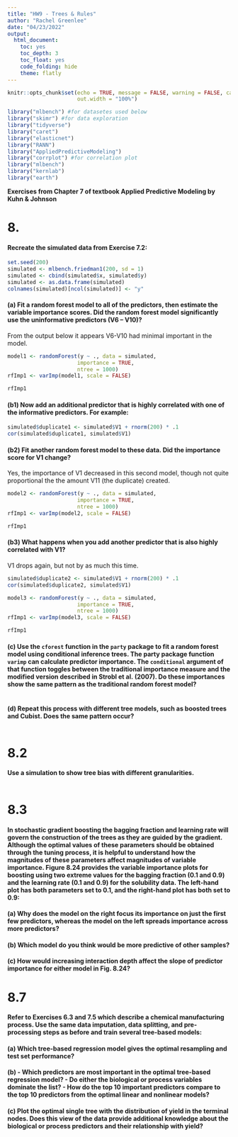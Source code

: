 ```yaml
---
title: "HW9 - Trees & Rules"
author: "Rachel Greenlee"
date: "04/23/2022"
output:
  html_document:
    toc: yes
    toc_depth: 3
    toc_float: yes
    code_folding: hide
    theme: flatly
---
```


```r
knitr::opts_chunk$set(echo = TRUE, message = FALSE, warning = FALSE, cache=FALSE,
                      out.width = "100%")

library("mlbench") #for datasetes used below
library("skimr") #for data exploration
library("tidyverse")
library("caret")
library("elasticnet")
library("RANN")
library("AppliedPredictiveModeling")
library("corrplot") #for correlation plot
library("mlbench")
library("kernlab")
library("earth")

```



**Exercises from Chapter 7 of textbook Applied Predictive Modeling by Kuhn & Johnson**


# 8.

#### Recreate the simulated data from Exercise 7.2:

```r
set.seed(200)
simulated <- mlbench.friedman1(200, sd = 1)
simulated <- cbind(simulated$x, simulated$y)
simulated <- as.data.frame(simulated)
colnames(simulated)[ncol(simulated)] <- "y"
```


#### (a) Fit a random forest model to all of the predictors, then estimate the variable importance scores. Did the random forest model significantly use the uninformative predictors (V6 – V10)?  

From the output below it appears V6-V10 had minimal important in the model.
```r

model1 <- randomForest(y ~ ., data = simulated,
                      importance = TRUE,
                      ntree = 1000)
rfImp1 <- varImp(model1, scale = FALSE)

rfImp1
```



#### (b1) Now add an additional predictor that is highly correlated with one of the informative predictors. For example:
```r
simulated$duplicate1 <- simulated$V1 + rnorm(200) * .1
cor(simulated$duplicate1, simulated$V1)
```

  
#### (b2) Fit another random forest model to these data. Did the importance score for V1 change?  

Yes, the importance of V1 decreased in this second model, though not quite proportional the the amount V11 (the duplicate) created.
```r
model2 <- randomForest(y ~ ., data = simulated,
                      importance = TRUE,
                      ntree = 1000)
rfImp1 <- varImp(model2, scale = FALSE)

rfImp1
```
#### (b3) What happens when you add another predictor that is also highly correlated with V1?  

V1 drops again, but not by as much this time.
```r
simulated$duplicate2 <- simulated$V1 + rnorm(200) * .1
cor(simulated$duplicate2, simulated$V1)

model3 <- randomForest(y ~ ., data = simulated,
                      importance = TRUE,
                      ntree = 1000)
rfImp1 <- varImp(model3, scale = FALSE)

rfImp1

```

#### (c) Use the `cforest` function in the `party` package to fit a random forest model using conditional inference trees. The party package function `varimp` can calculate predictor importance. The `conditional` argument of that function toggles between the traditional importance measure and the modified version described in Strobl et al. (2007). Do these importances show the same pattern as the traditional random forest model?

```r
```


#### (d) Repeat this process with different tree models, such as boosted trees and Cubist. Does the same pattern occur?

```r
```
# 8.2 

#### Use a simulation to show tree bias with different granularities.
```r
```
# 8.3

#### In stochastic gradient boosting the bagging fraction and learning rate will govern the construction of the trees as they are guided by the gradient. Although the optimal values of these parameters should be obtained through the tuning process, it is helpful to understand how the magnitudes of these parameters affect magnitudes of variable importance. Figure 8.24 provides the variable importance plots for boosting using two extreme values for the bagging fraction (0.1 and 0.9) and the learning rate (0.1 and 0.9) for the solubility data.  The left-hand plot has both parameters set to 0.1, and the right-hand plot has both set to 0.9:

#### (a) Why does the model on the right focus its importance on just the first few predictors, whereas the model on the left spreads importance across more predictors?

#### (b) Which model do you think would be more predictive of other samples?

#### (c) How would increasing interaction depth affect the slope of predictor importance for either model in Fig. 8.24?

# 8.7 

#### Refer to Exercises 6.3 and 7.5 which describe a chemical manufacturing process. Use the same data imputation, data splitting, and pre-processing steps as before and train several tree-based models:


#### (a) Which tree-based regression model gives the optimal resampling and test set performance?

#### (b) - Which predictors are most important in the optimal tree-based regression model? - Do either the biological or process variables dominate the list? - How do the top 10 important predictors compare to the top 10 predictors from the optimal linear and nonlinear models?


#### (c) Plot the optimal single tree with the distribution of yield in the terminal nodes. Does this view of the data provide additional knowledge about the biological or process predictors and their relationship with yield?




